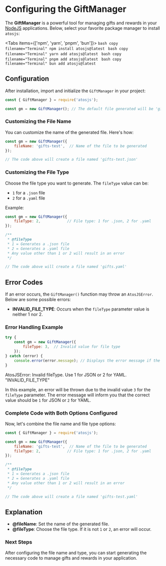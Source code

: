 
# Configuring the GiftManager

The **GiftManager** is a powerful tool for managing gifts and rewards in your [NodeJS](https://nodejs.org/) applications. Below, select your favorite package manager to install `atosjs`:

<Tabs items={['npm', 'yarn', 'pnpm', 'bun']}>
  <Tab>
    ```bash copy filename="Terminal"
    npm install atosjs@latest
    ```
  </Tab>
  <Tab>
    ```bash copy filename="Terminal"
    yarn add atosjs@latest
    ```
  </Tab>
  <Tab>
    ```bash copy filename="Terminal"
    pnpm add atosjs@latest
    ```
  </Tab>
  <Tab>
    ```bash copy filename="Terminal"
    bun add atosjs@latest
    ```
  </Tab>
</Tabs>

## Configuration

After installation, import and initialize the `GiftManager` in your project:

```js showLineNumbers /GiftManager/ filename="JavaScript" copy
const { GiftManager } = require('atosjs');

const gm = new GiftManager(); // The default file generated will be 'gifts.json'
```

<FileTree>
  <FileTree.Folder name="your-project" defaultOpen>
    <FileTree.File name="gifts.json" />
  </FileTree.Folder>
</FileTree>

### Customizing the File Name

You can customize the name of the generated file. Here's how:

```js showLineNumbers /fileName/ filename="JavaScript" copy
const gm = new GiftManager({
    fileName: 'gifts-test',  // Name of the file to be generated
});

// The code above will create a file named 'gifts-test.json'
```

<FileTree>
  <FileTree.Folder name="your-project" defaultOpen>
    <FileTree.File name="gifts-test.json" />
  </FileTree.Folder>
</FileTree>

### Customizing the File Type

Choose the file type you want to generate. The `fileType` value can be:

- `1` for a `.json` file
- `2` for a `.yaml` file

Example:

```js showLineNumbers /fileType/ filename="JavaScript" copy
const gm = new GiftManager({
    fileType: 2,            // File type: 1 for .json, 2 for .yaml
});

/**
 * @fileType 
 * 1 = Generates a .json file
 * 2 = Generates a .yaml file
 * Any value other than 1 or 2 will result in an error
 */

// The code above will create a file named 'gifts.yaml'
```

<FileTree>
  <FileTree.Folder name="your-project" defaultOpen>
    <FileTree.File name="gifts.yaml" />
  </FileTree.Folder>
</FileTree>

## Error Codes

If an error occurs, the `GiftManager()` function may throw an `AtosJSError`. Below are some possible errors:

- **INVALID_FILE_TYPE**: Occurs when the `fileType` parameter value is neither 1 nor 2.

### Error Handling Example

```js showLineNumbers filename="JavaScript" copy
try {
    const gm = new GiftManager({
        fileType: 3,  // Invalid value for file type
    });
} catch (error) {
    console.error(error.message); // Displays the error message if the fileType value is invalid
}
```

<Callout type="error">
AtosJSError: Invalid fileType. Use 1 for JSON or 2 for YAML. "INVALID_FILE_TYPE"
</Callout>

In this example, an error will be thrown due to the invalid value `3` for the `fileType` parameter. The error message will inform you that the correct value should be `1` for JSON or `2` for YAML.

### Complete Code with Both Options Configured

Now, let's combine the file name and file type options:

```js showLineNumbers filename="JavaScript" copy
const { GiftManager } = require('atosjs');

const gm = new GiftManager({
    fileName: 'gifts-test',  // Name of the file to be generated
    fileType: 2,            // File type: 1 for .json, 2 for .yaml
});

/**
 * @fileType 
 * 1 = Generates a .json file
 * 2 = Generates a .yaml file
 * Any value other than 1 or 2 will result in an error
 */

// The code above will create a file named 'gifts-test.yaml'
```

<FileTree>
  <FileTree.Folder name="your-project" defaultOpen>
    <FileTree.File name="gifts-test.yaml" />
  </FileTree.Folder>
</FileTree>

## Explanation

- **@fileName**: Set the name of the generated file.
- **@fileType**: Choose the file type. If it is not `1` or `2`, an error will occur.

### Next Steps

After configuring the file name and type, you can start generating the necessary code to manage gifts and rewards in your application.
